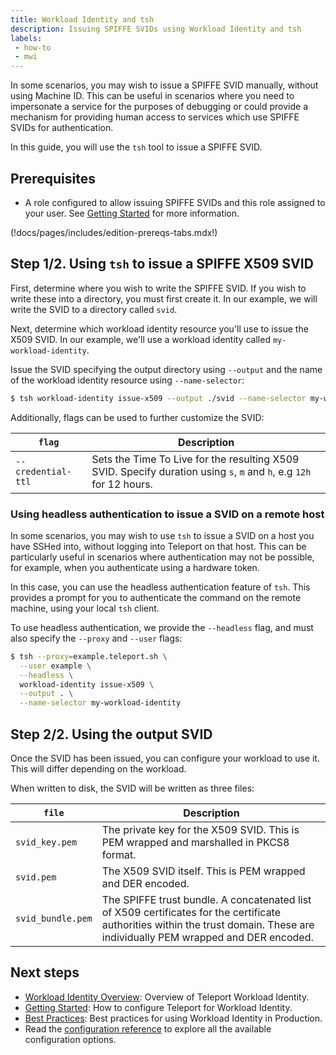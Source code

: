 ```yaml
---
title: Workload Identity and tsh
description: Issuing SPIFFE SVIDs using Workload Identity and tsh
labels:
 - how-to
 - mwi
---
```


In some scenarios, you may wish to issue a SPIFFE SVID manually, without using
Machine ID. This can be useful in scenarios where you need to impersonate a
service for the purposes of debugging or could provide a mechanism for providing
human access to services which use SPIFFE SVIDs for authentication.

In this guide, you will use the `tsh` tool to issue a SPIFFE SVID.

## Prerequisites

- A role configured to allow issuing SPIFFE SVIDs and this role assigned to
  your user. See [Getting Started](./getting-started.mdx) for more information.

(!docs/pages/includes/edition-prereqs-tabs.mdx!)

## Step 1/2. Using `tsh` to issue a SPIFFE X509 SVID

First, determine where you wish to write the SPIFFE SVID. If you wish to write
these into a directory, you must first create it. In our example, we will write
the SVID to a directory called `svid`.

Next, determine which workload identity resource you'll use to issue the X509
SVID. In our example, we'll use a workload identity called
`my-workload-identity`.

Issue the SVID specifying the output directory using `--output` and the name of
the workload identity resource using `--name-selector`:

```sh
$ tsh workload-identity issue-x509 --output ./svid --name-selector my-workload-identity
```

Additionally, flags can be used to further customize the SVID:

| `flag`             | Description                                                                                                         |
|--------------------|---------------------------------------------------------------------------------------------------------------------|
| `--credential-ttl` | Sets the Time To Live for the resulting X509 SVID. Specify duration using `s`, `m` and `h`, e.g `12h` for 12 hours. |

### Using headless authentication to issue a SVID on a remote host

In some scenarios, you may wish to use `tsh` to issue a SVID on a host you have
SSHed into, without logging into Teleport on that host. This can be particularly
useful in scenarios where authentication may not be possible, for example, when
you authenticate using a hardware token.

In this case, you can use the headless authentication feature of `tsh`. This
provides a prompt for you to authenticate the command on the remote machine,
using your local `tsh` client.

To use headless authentication, we provide the `--headless` flag, and must
also specify the `--proxy` and `--user` flags:

```sh
$ tsh --proxy=example.teleport.sh \
  --user example \
  --headless \
  workload-identity issue-x509 \
  --output . \
  --name-selector my-workload-identity
```

## Step 2/2. Using the output SVID

Once the SVID has been issued, you can configure your workload to use it. This
will differ depending on the workload.

When written to disk, the SVID will be written as three files:

| `file`            | Description                                                                                                                                                                    |
|-------------------|--------------------------------------------------------------------------------------------------------------------------------------------------------------------------------|
| `svid_key.pem`    | The private key for the X509 SVID. This is PEM wrapped and marshalled in PKCS8 format.                                                                                         |
| `svid.pem`        | The X509 SVID itself. This is PEM wrapped and DER encoded.                                                                                                                     |
| `svid_bundle.pem` | The SPIFFE trust bundle. A concatenated list of X509 certificates for the certificate authorities within the trust domain. These are individually PEM wrapped and DER encoded. |

## Next steps

- [Workload Identity Overview](./introduction.mdx): Overview of Teleport
Workload Identity.
- [Getting Started](./getting-started.mdx): How to configure Teleport for
Workload Identity.
- [Best Practices](./best-practices.mdx): Best practices for using Workload
Identity in Production.
- Read the [configuration reference](../../reference/machine-id/configuration.mdx) to explore
all the available configuration options.
